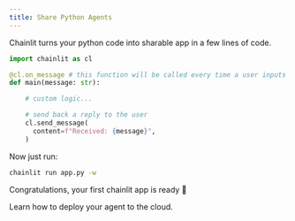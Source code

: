 ```yaml
---
title: Share Python Agents
---
```


Chainlit turns your python code into sharable app in a few lines of code.

```python app.py
import chainlit as cl

@cl.on_message # this function will be called every time a user inputs a message in the UI
def main(message: str):

    # custom logic...

    # send back a reply to the user
    cl.send_message(
      content=f"Received: {message}",
    )
```

Now just run:

```bash
chainlit run app.py -w
```

Congratulations, your first chainlit app is ready 🥳

<Card title="Deployment" icon="link" href="/cloud/deploy">
   Learn how to deploy your agent to the cloud.
</Card>
